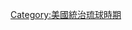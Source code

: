 {{Navbox
|name    = 美國治理琉球時期的統治機構
|title   = [[美國治理琉球時期]]的統治機構（1972年）
|titlestyle = background-color:#AFEEEE;
|groupstyle = background-color:lightgrey;
|group1  = [[琉球列島美國民政府]]
|list1   = [[琉球列島高級專員|高級專員]] &#124; [[美國民政府裁判所|民政府裁判所]]
|group2  = [[琉球政府]]
|list2   = [[行政主席 (琉球政府)|行政主席]] &#124; [[立法院 (琉球政府)|立法院]] &#124; [[琉球民裁判所|民裁判所]] 
}}<noinclude>
[[Category:美國統治琉球時期]]
</noinclude>